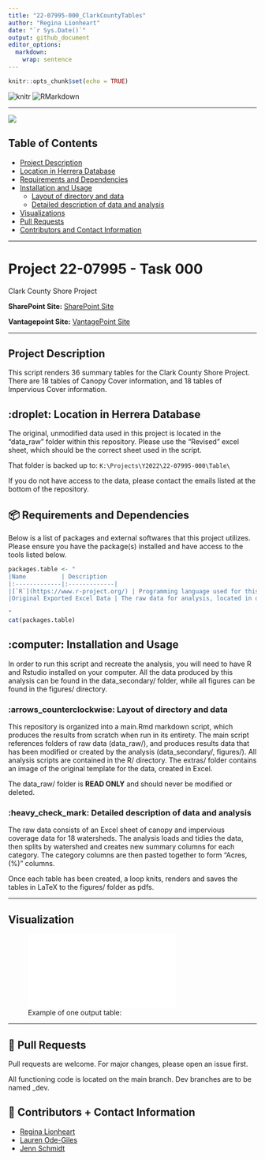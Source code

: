 ```yaml
---
title: "22-07995-000_ClarkCountyTables"
author: "Regina Lionheart"
date: "`r Sys.Date()`"
output: github_document
editor_options: 
  markdown: 
    wrap: sentence
---
```


```r
knitr::opts_chunk$set(echo = TRUE)
```

![knitr](https://img.shields.io/badge/knitr-table-%231D455C) ![RMarkdown](https://img.shields.io/badge/knitr-RMarkdown-%231D455C) 

------------------------------------------------------------------------

![](thumbnail.jpg)

## Table of Contents

-   [Project Description](#Project-Description)
-   [Location in Herrera Database](#Location-in-Herrera-Database)\
-   [Requirements and Dependencies](#Requirements-and-Dependencies)
-   [Installation and Usage](#Installation-and-Usage)
    -   [Layout of directory and data](#Layout-of-directory-and-data)
    -   [Detailed description of data and analysis](#Detailed-description-of-data-and-analysis)
-   [Visualizations](#Visualization)
-   [Pull Requests](#Pull-Requests)
-   [Contributors and Contact Information](#Contributors-and-Contact-Information)

------------------------------------------------------------------------

# Project 22-07995 - Task 000

Clark County Shore Project

**SharePoint Site:** [SharePoint Site](https://herrerainc.sharepoint.com/teams/22-07995-000)

**Vantagepoint Site:** [VantagePoint Site](https://herrerainc.deltekfirst.com/HerreraInc/app/#!ProjectView/view/0/0/22-07995-000/presentation)


------------------------------------------------------------------------

## Project Description {#project-description}

This script renders 36 summary tables for the Clark County Shore Project. 
There are 18 tables of Canopy Cover information, and 18 tables of Impervious Cover information.

## :droplet: Location in Herrera Database {#location-in-herrera-database}

The original, unmodified data used in this project is located in the "data_raw" folder within this repository. Please use the "Revised" excel sheet, which should be the correct sheet used in the script.

That folder is backed up to: `K:\Projects\Y2022\22-07995-000\Table\`

If you do not have access to the data, please contact the emails listed at the bottom of the repository.

## 📦 Requirements and Dependencies {#requirements-and-dependencies}

Below is a list of packages and external softwares that this project utilizes.
Please ensure you have the package(s) installed and have access to the tools listed below.


```r
packages.table <- "
|Name          | Description           
|:-------------|:-------------|
|[`R`](https://www.r-project.org/) | Programming language used for this project. |
|Original Exported Excel Data | The raw data for analysis, located in data_raw. If you do not have access to this data, please contact the owners of this repository.|

"
cat(packages.table)
```

## :computer: Installation and Usage {#installation-and-usage}


In order to run this script and recreate the analysis, you will need to have R and Rstudio installed on your computer.
All the data produced by this analysis can be found in the data_secondary/ folder, while all figures can be found in the figures/ directory.

### :arrows_counterclockwise: Layout of directory and data

This repository is organized into a main.Rmd markdown script, which produces the results from scratch when run in its entirety.
The main script references folders of raw data (data_raw/), and produces results data that has been modified or created by the analysis (data_secondary/, figures/).
All analysis scripts are contained in the R/ directory.
The extras/ folder contains an image of the original template for the data, created in Excel.

The data_raw/ folder is **READ ONLY** and should never be modified or deleted.

### :heavy_check_mark: Detailed description of data and analysis

The raw data consists of an Excel sheet of canopy and impervious coverage data for 18 watersheds. The analysis loads and tidies the data, then splits by watershed and creates new summary columns for each category. The category columns are then pasted together to form "Acres, (%)" columns. 

Once each table has been created, a loop knits, renders and saves the tables in LaTeX to the figures/ folder as pdfs.


------------------------------------------------------------------------

## Visualization {#visualization}

![Example of one output table:](figures/Allen Canyon CreekCanopy.pdf)

------------------------------------------------------------------------

## 🔧 Pull Requests {#pull-requests}

Pull requests are welcome.
For major changes, please open an issue first.

All functioning code is located on the main branch.
Dev branches are to be named <specific_issue_description>\_dev.

## 💬 Contributors + Contact Information

-   [Regina Lionheart](https://github.com/R-Lionheart)
-   [Lauren Ode-Giles](https://www.herrerainc.com/team-member/lauren-ode-giles/)
-   [Jenn Schmidt](https://www.herrerainc.com/team-member/jenn-schmidt/)
